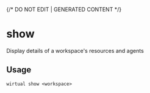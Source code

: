 {/* DO NOT EDIT | GENERATED CONTENT */}

# show

Display details of a workspace's resources and agents

## Usage

```console
wirtual show <workspace>
```
